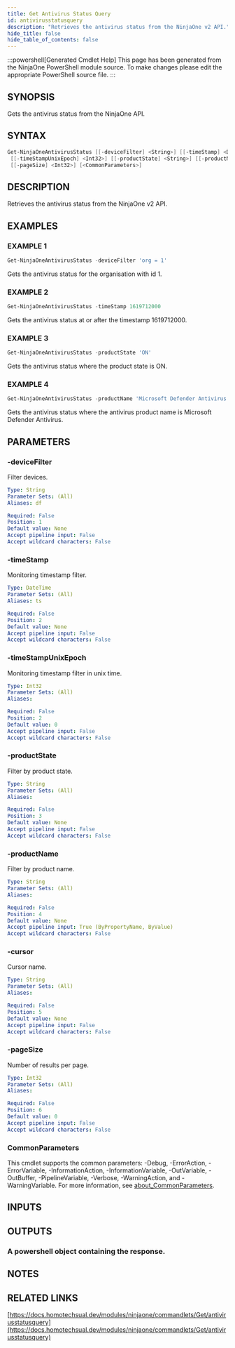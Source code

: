 ```yaml
---
title: Get Antivirus Status Query
id: antivirusstatusquery
description: "Retrieves the antivirus status from the NinjaOne v2 API."
hide_title: false
hide_table_of_contents: false
---
```


:::powershell[Generated Cmdlet Help]
This page has been generated from the NinjaOne PowerShell module source. To make changes please edit the appropriate PowerShell source file.
:::

## SYNOPSIS

Gets the antivirus status from the NinjaOne API.

## SYNTAX

```powershell
Get-NinjaOneAntivirusStatus [[-deviceFilter] <String>] [[-timeStamp] <DateTime>]
 [[-timeStampUnixEpoch] <Int32>] [[-productState] <String>] [[-productName] <String>] [[-cursor] <String>]
 [[-pageSize] <Int32>] [<CommonParameters>]
```

## DESCRIPTION

Retrieves the antivirus status from the NinjaOne v2 API.

## EXAMPLES

### EXAMPLE 1

```powershell
Get-NinjaOneAntivirusStatus -deviceFilter 'org = 1'
```

Gets the antivirus status for the organisation with id 1.

### EXAMPLE 2

```powershell
Get-NinjaOneAntivirusStatus -timeStamp 1619712000
```

Gets the antivirus status at or after the timestamp 1619712000.

### EXAMPLE 3

```powershell
Get-NinjaOneAntivirusStatus -productState 'ON'
```

Gets the antivirus status where the product state is ON.

### EXAMPLE 4

```powershell
Get-NinjaOneAntivirusStatus -productName 'Microsoft Defender Antivirus'
```

Gets the antivirus status where the antivirus product name is Microsoft Defender Antivirus.

## PARAMETERS

### -deviceFilter

Filter devices.

```yaml
Type: String
Parameter Sets: (All)
Aliases: df

Required: False
Position: 1
Default value: None
Accept pipeline input: False
Accept wildcard characters: False
```

### -timeStamp

Monitoring timestamp filter.

```yaml
Type: DateTime
Parameter Sets: (All)
Aliases: ts

Required: False
Position: 2
Default value: None
Accept pipeline input: False
Accept wildcard characters: False
```

### -timeStampUnixEpoch

Monitoring timestamp filter in unix time.

```yaml
Type: Int32
Parameter Sets: (All)
Aliases:

Required: False
Position: 2
Default value: 0
Accept pipeline input: False
Accept wildcard characters: False
```

### -productState

Filter by product state.

```yaml
Type: String
Parameter Sets: (All)
Aliases:

Required: False
Position: 3
Default value: None
Accept pipeline input: False
Accept wildcard characters: False
```

### -productName

Filter by product name.

```yaml
Type: String
Parameter Sets: (All)
Aliases:

Required: False
Position: 4
Default value: None
Accept pipeline input: True (ByPropertyName, ByValue)
Accept wildcard characters: False
```

### -cursor

Cursor name.

```yaml
Type: String
Parameter Sets: (All)
Aliases:

Required: False
Position: 5
Default value: None
Accept pipeline input: False
Accept wildcard characters: False
```

### -pageSize

Number of results per page.

```yaml
Type: Int32
Parameter Sets: (All)
Aliases:

Required: False
Position: 6
Default value: 0
Accept pipeline input: False
Accept wildcard characters: False
```

### CommonParameters

This cmdlet supports the common parameters: -Debug, -ErrorAction, -ErrorVariable, -InformationAction, -InformationVariable, -OutVariable, -OutBuffer, -PipelineVariable, -Verbose, -WarningAction, and -WarningVariable. For more information, see [about_CommonParameters](http://go.microsoft.com/fwlink/?LinkID=113216).

## INPUTS

## OUTPUTS

### A powershell object containing the response.

## NOTES

## RELATED LINKS

[https://docs.homotechsual.dev/modules/ninjaone/commandlets/Get/antivirusstatusquery](https://docs.homotechsual.dev/modules/ninjaone/commandlets/Get/antivirusstatusquery)
